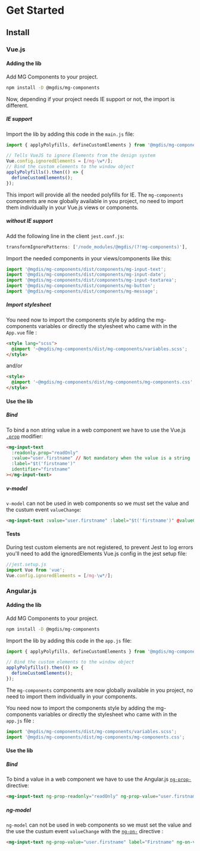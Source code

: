 
<Meta title="Get Started" />

# Get Started

## Install

### Vue.js

#### Adding the lib

Add MG Components to your project.

```bash
npm install -D @mgdis/mg-components
```

Now, depending if your project needs IE support or not, the import is different.

##### IE support

Import the lib by adding this code in the `main.js` file:

```js
import { applyPolyfills, defineCustomElements } from '@mgdis/mg-components/loader';

// Tells VueJS to ignore Elements from the design system
Vue.config.ignoredElements = [/mg-\w*/];
// Bind the custom elements to the window object
applyPolyfills().then(() => {
  defineCustomElements();
});
```

This import will provide all the needed polyfills for IE. The `mg-components` components are now globally available in you project, no need to import them individually in your Vue.js views or components.

##### without IE support

Add the following line in the client `jest.conf.js`:

```js
transformIgnorePatterns: ['/node_modules/@mgdis/(?!mg-components)'],
```

Import the needed components in your views/components like this:

```js
import '@mgdis/mg-components/dist/components/mg-input-text';
import '@mgdis/mg-components/dist/components/mg-input-date';
import '@mgdis/mg-components/dist/components/mg-input-textarea';
import '@mgdis/mg-components/dist/components/mg-button';
import '@mgdis/mg-components/dist/components/mg-message';
```

##### Import stylesheet

You need now to import the components style by adding the mg-components variables or directly the stylesheet who came with in the `App.vue` file :

```html
<style lang="scss">
  @import '~@mgdis/mg-components/dist/mg-components/variables.scss';
</style>
```

and/or

```html
<style>
  @import '~@mgdis/mg-components/dist/mg-components/mg-components.css';
</style>
```

#### Use the lib

##### Bind

To bind a non string value in a web component we have to use the Vue.js [`.prop`](https://vuejs.org/v2/api/#v-bind) modifier:

```html
<mg-input-text
  :readonly.prop="readOnly"
  :value="user.firstname" // Not mandatory when the value is a string
  :label="$t('firstname')"
  identifier="firstname"
></mg-input-text>
```

##### v-model

`v-model` can not be used in web components so we must set the value and the custum event `valueChange`:

```html
<mg-input-text :value="user.firstname" :label="$t('firstname')" @valueChange="user.firstname = $event.target.value"></mg-input-text>
```

#### Tests

During test custom elements are not registered, to prevent Jest to log errors you'll need to add the ignoredElements Vue.js config in the jest setup file:

```js
//jest.setup.js
import Vue from 'vue';
Vue.config.ignoredElements = [/mg-\w*/];
```

### Angular.js

#### Adding the lib

Add MG Components to your project.

```bash
npm install -D @mgdis/mg-components
```

Import the lib by adding this code in the `app.js` file:

```js
import { applyPolyfills, defineCustomElements } from '@mgdis/mg-components/loader';

// Bind the custom elements to the window object
applyPolyfills().then(() => {
  defineCustomElements();
});
```

The `mg-components` components are now globally available in you project, no need to import them individually in your components.

You need now to import the components style by adding the mg-components variables or directly the stylesheet who came with in the `app.js` file :

```js
import '@mgdis/mg-components/dist/mg-components/variables.scss';
import '@mgdis/mg-components/dist/mg-components/mg-components.css';
```

#### Use the lib

##### Bind

To bind a value in a web component we have to use the Angular.js [`ng-prop-`](https://docs.angularjs.org/api/ng/directive/ngProp) directive:

```html
<mg-input-text ng-prop-readonly="readOnly" ng-prop-value="user.firstname" label="Firstname" identifier="firstname"></mg-input-text>
```

##### ng-model

`ng-model` can not be used in web components so we must set the value and the use the custum event `valueChange` with the [`ng-on-`](https://docs.angularjs.org/api/ng/directive/ngOn) directive :

```html
<mg-input-text ng-prop-value="user.firstname" label="Firstname" ng-on-value_change="user.firstname = $event.target.value"></mg-input-text>
```
